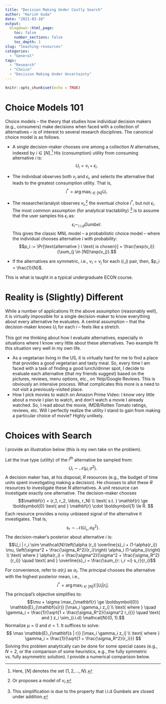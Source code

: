 ```yaml
---
title: "Decision Making Under Costly Search"
author: "Harish Guda"
date: "2021-03-18"
output:
  blogdown::html_page:
    toc: false
    number_sections: false
    toc_depth: 1
slug: "teaching-resources"
categories: 
  - "General"
tags: 
  - "Research"
  - "Choice"
  - "Decision Making Under Uncertainty"
---
```


```r
knitr::opts_chunk$set(echo = TRUE)
```

# Choice Models 101

Choice models -- the theory that studies how individual decision makers (e.g., consumers) make decisions when faced with a collection of alternatives -- is of interest to several research disciplines. The canonical choice model is as follows. 

  - A single decision-maker chooses one among a collection $N$ alternatives, indexed by $i \in [N]$.^[Here, $[N]$ denotes the set $\{1, 2, \ldots, N\}$.] His (consumption) utility from consuming alternative $i$ is: 
$$U_i = v_i + \epsilon_i.$$
  - The individual observes both $v_i$ and $\epsilon_i$, and selects the alternative that leads to the greatest consumption utility. That is, 
$$i^* = \arg\max_{i \in [N]} U_i.$$

  - The researcher/analyst observes $v_i$,^[Or proposes a model of $v_i$.] the eventual choice $i^*$, but not $\epsilon_i$. The most common assumption (for analytical tractability) ^[This simplification is due to the  property that i.i.d Gumbels are closed under addition.] is to assume that the user samples his $\epsilon_i$ as:
$$\epsilon_i\sim_{i.i.d} Gumbel. $$
This gives the classic MNL model -- a probabilistic choice model -- where the individual chooses alternative $i$ with probability: 
$$p_i := \Pr[\text{alternative } i \text{ is chosen}] = \frac{\exp(v_i)}{\sum_{j \in [N]}\exp(v_j)}.$$
  - If the alternatives are symmetric, i.e., $v_i = v_j$ for each $(i,j)$ pair, then, $p_i = \frac{1}{N}$. 
  
This is what is taught in a typical undergraduate ECON course. 

# Reality is (Slightly) Different

While a number of applications fit the above assumption (reasonably well), it is virtually impossible for a single decision-maker to know everything about every alternative he evaluates. A central assumption -- that the decision-maker knows $U_i$ for each $i$ -- feels like a stretch. 

This got me thinking about how I evaluate alternatives, especially in situations where I know very little about these alternatives. Two example fit this situation very well in my own life. 

  - As a vegetarian living in the US, it is virtually hard for me to find a place that provides a good vegetarian and tasty meal. So, every time I am faced with a task of finding a good lunch/dinner spot, I decide to evaluate each alternative (that my friends suggest) based on the pictures, reviews, menu options, etc., on Yelp/Google Reviews. This is obviously an intensive process. What complicates this more is a need to not visit a previously-visited place. 
  - How I pick movies to watch on Amazon Prime Video: I know very little about a movie I plan to watch, and don't watch a movie I already watched. So, I read about the movie, IMDB/Rotten Tomato ratings, reviews, etc. Will I perfectly realize the utility I stand to gain from making a particular choice of movie? Highly unlikely. 

# Choices with Search

I provide an illustration below (this is my own take on the problem). 

Let the true type (utility) of the $i^{th}$ alternative be sampled from: 
$$U_i \sim \mathcal{N}(\mu, \sigma^2).$$
A decision maker has, at his disposal, $R$ resources (e.g., the budget of time units spent investigating making a decision). He chooses to allot these $R$ resources to investigate these $N$ alternatives. A unit resource can investigate exactly one alternative. The decision-maker chooses $$\mathbf{r} = (r_1, r_2, \ldots, r_N) \\ 
\text{ s.t. } \mathbf{r} \ge \boldsymbol{0} \text{ and } \mathbf{r} \cdot \boldsymbol{1} \le R. $$
Each resource provides a noisy unbiased signal of the alternative it investigates. That is, 
$$s_r \sim \mathcal{N}(U_{i_r}, \sigma_R^2).$$
The decision-maker's posterior about alternative $i$ is: 
$$U_i | r_i \sim \mathcal{N}\left(\alpha (r_i) \overline{s}_i + (1-\alpha(r_i)) \mu, \left(\sigma^2 + \frac{\sigma_R^2}{r_i}\right) \alpha_i (1-\alpha_i)\right) \\
\text{ where } \alpha(r_i) = \frac{\sigma^2}{\sigma^2 + \frac{\sigma_R^2}{r_i}}  \quad
\text{ and } \overline{s}_i = \frac{\sum_{r: i_r =i} s_r}{r_i}$$

For convenience, refer to $\alpha(r_i)$ as $\alpha_i$. The principal chooses the alternative with the highest posterior mean, i.e., 
$$i^* = \arg\max_{i \in [N]} \mathbb{E}[U_i | r_i]. $$
The principal's objective simplifies to: 
$$\mu + \sigma \max_{\mathbf{r} \ge \boldsymbol{0}} \mathbb{E}_{\mathbf{s|r}} [\max_i \gamma_i z_i] \\
\text{ where } \quad  \gamma_i = \frac{1}{\sqrt{1 + \frac{\sigma_R^2}{\sigma^2 r_i}}} \quad \text{ and } z_i \sim_{i.i.d} \mathcal{N}(0, 1).$$
Normalize $\mu = 0$ and $\sigma = 1$. It suffices to solve: 
$$
\max \mathbb{E}_{\mathbf{s | r}} [\max_i \gamma_i z_i] \\
\text{ where } \gamma_i = \frac{1}{\sqrt{1 + \frac{\sigma_R^2}{r_i}}}
$$
Solving this problem analytically can be done for some special cases (e.g., $N = 2$, or the comparison of some heuristics, e.g., the fully symmetric vs. fully asymmetric solution). I provide a numerical comparison below. 
